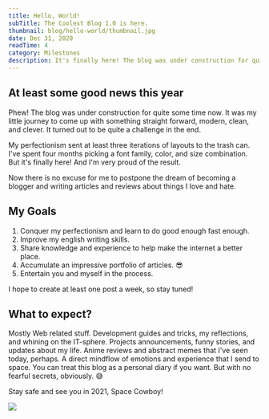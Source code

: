 ```yaml
---
title: Hello, World!
subTitle: The Coolest Blog 1.0 is here.
thumbnail: blog/hello-world/thumbnail.jpg
date: Dec 31, 2020
readTime: 4
category: Milestones
description: It's finally here! The blog was under construction for quite some time now. It was my little journey to come up with something straight forward, modern, clean, and clever. It turned out to be quite a challenge in the end. And I'm very proud of the result.
---
```


## At least some good news this year

Phew! The blog was under construction for quite some time now. It was my little journey
to come up with something straight forward, modern, clean, and clever. It turned out to be
quite a challenge in the end.

My perfectionism sent at least three iterations of layouts to the
trash can. I've spent four months picking a font family, color, and size combination.
But it's finally here! And I'm very proud of the result.

Now there is no excuse for me to postpone the dream of becoming a blogger and writing
articles and reviews about things I love and hate.

## My Goals

1. Conquer my perfectionism and learn to do good enough fast enough.
2. Improve my english writing skills.
3. Share knowledge and experience to help make the internet a better place.
4. Accumulate an impressive portfolio of articles. 😎
5. Entertain you and myself in the process.

I hope to create at least one post a week, so stay tuned!

## What to expect?

Mostly Web related stuff. Development guides and tricks, my reflections, and whining on the IT-sphere.
Projects announcements, funny stories, and updates about my life. Anime reviews
and abstract memes that I've seen today, perhaps. A direct mindflow of emotions and
experience that I send to space. You can treat this blog as a personal diary if you want.
But with no fearful secrets, obviously. 😅

Stay safe and see you in 2021, Space Cowboy!

<Image src="blog/hello-world/out-with-2020.gif" width={600} height={500} />
